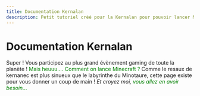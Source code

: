 ```yaml
---
title: Documentation Kernalan
description: Petit tutoriel créé pour la Kernalan pour pouvoir lancer Minecraft sans un BAC+5
---
```


# Documentation Kernalan

Super ! Vous participez au plus grand évènement gaming de toute la planète !
<span style="color:green">Mais heuuu.... Comment on lance Minecraft ?</span>
Comme le resaux de kernanec est plus sinueux que le labyrinthe du Minotaure, cette page existe pour vous donner un coup de main ! *Et croyez moi, <span style="color:green">vous allez en avoir besoin...</span>*

